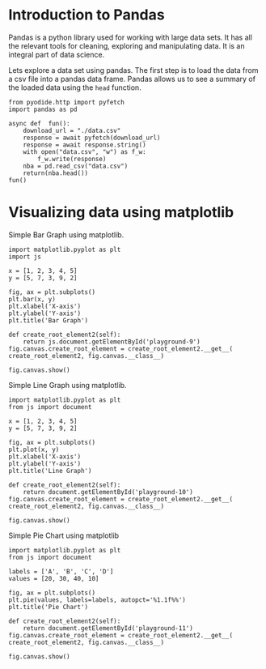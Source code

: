 # Introduction to Pandas

Pandas is a python library used for working with large data sets. It has all the relevant tools for cleaning, exploring and manipulating data. It is an integral part of data science.

Lets explore a data set using pandas. The first step is to load the data from a csv file into a pandas data frame. Pandas allows us to see a summary of the loaded data using the `head` function.

```python,editable,data-science-1
from pyodide.http import pyfetch
import pandas as pd

async def  fun():
    download_url = "./data.csv"
    response = await pyfetch(download_url)
    response = await response.string()
    with open("data.csv", "w") as f_w:
        f_w.write(response)
    nba = pd.read_csv("data.csv")
    return(nba.head())
fun()
```

# Visualizing data using matplotlib

Simple Bar Graph using matplotlib.

```python,editable,data-science-2
import matplotlib.pyplot as plt
import js

x = [1, 2, 3, 4, 5]
y = [5, 7, 3, 9, 2]

fig, ax = plt.subplots()
plt.bar(x, y)
plt.xlabel('X-axis')
plt.ylabel('Y-axis')
plt.title('Bar Graph')

def create_root_element2(self):
    return js.document.getElementById('playground-9')
fig.canvas.create_root_element = create_root_element2.__get__(
create_root_element2, fig.canvas.__class__)

fig.canvas.show()
```

<div id="playground-9"></div>

Simple Line Graph using matplotlib.

```python,editable,data-science-3
import matplotlib.pyplot as plt
from js import document

x = [1, 2, 3, 4, 5]
y = [5, 7, 3, 9, 2]

fig, ax = plt.subplots()
plt.plot(x, y)
plt.xlabel('X-axis')
plt.ylabel('Y-axis')
plt.title('Line Graph')

def create_root_element2(self):
    return document.getElementById('playground-10')
fig.canvas.create_root_element = create_root_element2.__get__(
create_root_element2, fig.canvas.__class__)

fig.canvas.show()
```

<div id="playground-10"></div>

Simple Pie Chart using matplotlib

```python,editable,data-science-4
import matplotlib.pyplot as plt
from js import document

labels = ['A', 'B', 'C', 'D']
values = [20, 30, 40, 10]

fig, ax = plt.subplots()
plt.pie(values, labels=labels, autopct='%1.1f%%')
plt.title('Pie Chart')

def create_root_element2(self):
    return document.getElementById('playground-11')
fig.canvas.create_root_element = create_root_element2.__get__(
create_root_element2, fig.canvas.__class__)

fig.canvas.show()
```

<div id="playground-11"></div>
